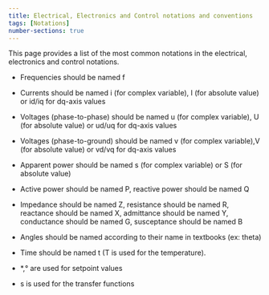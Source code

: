 ```yaml
---
title: Electrical, Electronics and Control notations and conventions
tags: [Notations] 
number-sections: true
---
```


This page provides a list of the most common notations in the electrical, electronics and control notations.

- Frequencies should be named f

- Currents should be named i (for complex variable), I (for absolute value) or id/iq for dq-axis values

- Voltages (phase-to-phase) should be named u (for complex variable), U (for absolute value) or ud/uq for dq-axis values

- Voltages (phase-to-ground) should be named v (for complex variable),V (for absolute value) or vd/vq for dq-axis values

- Apparent power should be named s (for complex variable) or S (for absolute value)

- Active power should be named P, reactive power should be named Q

- Impedance should be named Z, resistance should be named R, reactance should be named X, admittance should be named Y, conductance should be named G, susceptance should be named B

- Angles should be named according to their name in textbooks (ex: theta)

- Time should be named t (T is used for the temperature).

- *,° are used for setpoint values

- s is used for the transfer functions
